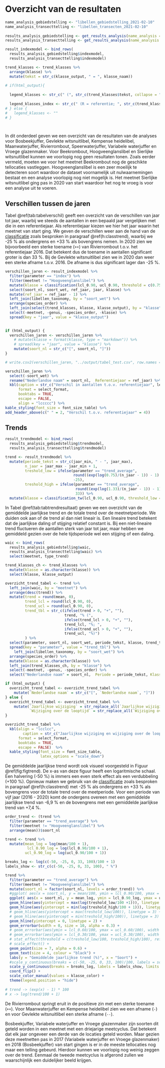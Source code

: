 
# Overzicht van de resultaten

```r
name_analysis_gebiedstelling <- "libellen_gebiedstelling_2021-02-10"
name_analysis_transecttelling <- "libellen_transecten_2021-02-10"
  
results_analysis_gebiedstelling <- get_results_analysis(name_analysis = name_analysis_gebiedstelling)
results_analysis_transecttelling <- get_results_analysis(name_analysis = name_analysis_transecttelling)

result_indexmodel <- bind_rows(
  results_analysis_gebiedstelling$indexmodel,
  results_analysis_transecttelling$indexmodel)

trend_klasses <- trend_klasses %>%
  arrange(klasse) %>%
  mutate(tekst = str_c(klasse_output, " = ", klasse_naam))
  
# if(html_output){
  
  legend_klasses <- str_c(" (", str_c(trend_klasses$tekst, collapse = "; "), ")")
  
  legend_klasses_index <- str_c(" (R = referentie; ", str_c(trend_klasses$tekst, collapse = "; "), ")")
# } else {
#   legend_klasses <- ""
# }

  

```

In dit onderdeel geven we een overzicht van de resultaten van de analyses voor Bosbeekjuffer, Gevlekte witsnuitlibel, Kempense heidelibel, Maanwaterjuffer, Rivierrombout, Speerwaterjuffer, Variabele waterjuffer en Vroege glazenmaker. Voor Beekrombout, Hoogveenglanslibel en Sierlijke witsnuitlibel kunnen we voorlopig nog geen resultaten tonen. Zoals eerder vermeld, moeten we voor het meetnet Beekrombout nog de geschikte tellocaties vastleggen. Hoogveenglanslibel is een zeer moeilijk te detecteren soort waardoor de dataset voornamelijk uit nulwaarnemingen bestaat en een analyse voorlopig nog niet mogelijk is. Het meetnet Sierlijke witsnuitlibel ging pas in 2020 van start waardoor het nog te vroeg is voor een analyse uit te voeren.    

## Verschillen tussen de jaren

Tabel \@ref(tab:tabelverschil) geeft een overzicht van de verschillen van jaar tot jaar, waarbij we steeds de aantallen in een bepaald jaar vergelijken met die in een referentiejaar. Als referentiejaar kiezen we hier het jaar waarin het meetnet van start ging. We geven de verschillen weer aan de hand van de [classificatie](#h:classtrend) zoals besproken in paragraaf \@ref(h:classtrend), waarbij we -25 % als ondergrens en +33 % als bovengrens nemen. In 2020 zien we bijvoorbeeld een sterke toename (`++`) van Rivierrombout t.o.v. het referentiejaar 2016. Dat betekent dus de toename in aantallen significant groter is dan 33 %. Bij de Gevlekte witsnuitlibel zien we in 2020 dan weer een sterke afname t.o.v. 2016. De afname is dus significant lager dan -25 %.

```r
verschillen_jaren <- result_indexmodel %>%
  filter(parameter == "index") %>%
  filter(meetnet != "Hoogveenglanslibel") %>%
  mutate(klasse = classification(lcl_0.90, ucl_0.90, threshold = c(0.75, 1.33), reference = 1)) %>%
  select(soort_nl, soort_wet, ref_jaar, jaar, klasse) %>%
  mutate(ref_jaar = ref_jaar - 1) %>%
  left_join(libellen_taxonomy, by = "soort_wet") %>%
  arrange(species_order) %>%
  left_join(select(trend_klasses, klasse, klasse_output), by = "klasse") %>%
  select(-meetnet, -genus, -species_order, -klasse) %>%
  spread(key = "jaar", value = "klasse_output")
  

if (html_output) {
  verschillen_jaren <- verschillen_jaren %>%
    # mutate(klasse = format(klasse, type = "markdown")) %>%
    # spread(key = "jaar", value = "klasse") %>%
    mutate(soort_nl = str_c("[", soort_nl, "]"))
}

# write.csv2(verschillen_jaren, "../output/tabel_test.csv", row.names = FALSE)
```

```r

verschillen_jaren %>%
  select(-soort_wet) %>%
  rename("Nederlandse naam" = soort_nl,  Referentiejaar = ref_jaar) %>%
  kbl(caption = str_c("Verschil in aantallen t.o.v. referentiejaar", legend_klasses),
      format = select_format,
      booktabs = TRUE,
      escape = FALSE,
      align = "lccccc") %>%
kable_styling(font_size = font_size_table) %>%
add_header_above(c(" " = 2, "Verschil t.o.v. referentiejaar" = 4))

```

## Trends

```r

result_trendmodel <- bind_rows(
  results_analysis_gebiedstelling$trendmodel,
  results_analysis_transecttelling$trendmodel)

trend <- result_trendmodel %>%
  mutate(periode_tekst = str_c(jaar_min, " - ", jaar_max),
         n_jaar = jaar_max - jaar_min + 1,
         treshold_low = ifelse(parameter == "trend_average", 
                               round((exp(log(0.75)/(n_jaar - 1)) - 1) *100, 1),
                               -25),
         treshold_high = ifelse(parameter == "trend_average", 
                                round((exp(log(1.33)/(n_jaar - 1)) - 1) *100, 1),
                                33)) %>%
  mutate(klasse = classification_tw(lcl_0.90, ucl_0.90, threshold_low = treshold_low, treshold_high =  treshold_high, reference = 0)) 

```

In Tabel \@ref(tab:tabtrendresultaat) geven we een overzicht van de gemiddelde jaarlijkse trend en de totale trend over de meetnetperiode. We duiden ook aan of de trend al dan niet lineair is. Een lineaire trend betekent dat de jaarlijkse daling of stijging relatief constant is. Bij een niet-lineaire trend fluctueren de aantallen sterk van jaar tot jaar, maar hebben we gemiddeld gezien over de hele tijdsperiode wel een stijging of een daling.

```r
waic <- bind_rows(
  results_analysis_gebiedstelling$waic,
  results_analysis_transecttelling$waic) %>%
  select(meetnet, type_trend)

trend_klasses_ch <- trend_klasses %>%
  mutate(klasse = as.character(klasse)) %>%
  select(klasse, klasse_output)

overzicht_trend_tabel <- trend %>%
  left_join(waic, by = "meetnet") %>%
  arrange(desc(trend)) %>%
  mutate(trend = round(mean, 0),
         trend_lcl = round(lcl_0.90, 0),
         trend_ucl = round(ucl_0.90, 0),
         trend_tbl = str_c(ifelse(trend > 0, "+", ""),
                           trend, "% (",
                           ifelse(trend_lcl > 0, "+", ""),
                           trend_lcl, "%; ",
                           ifelse(trend_ucl > 0, "+", ""),
                           trend_ucl, "%)")
         ) %>%
  select(parameter, soort_nl, soort_wet, periode_tekst, klasse, trend_tbl, type_trend) %>%
  spread(key = "parameter", value = "trend_tbl") %>%
    left_join(libellen_taxonomy, by = "soort_wet") %>%
  arrange(species_order) %>%
  mutate(klasse = as.character(klasse)) %>%
  left_join(trend_klasses_ch, by = "klasse") %>%
  select(-meetnet, -genus, -species_order) %>%
  select("Nederlandse naam" = soort_nl,  Periode = periode_tekst, Klasse = klasse_output, Interpretatie = type_trend, "Jaarlijkse wijziging" = trend_average, "Wijziging over de looptijd" = trend_total)

if (html_output) {
  overzicht_trend_tabel <- overzicht_trend_tabel %>%
    mutate(`Nederlandse naam` = str_c("[", `Nederlandse naam`, "]"))
} else {
  overzicht_trend_tabel <- overzicht_trend_tabel %>%
    mutate(`Jaarlijkse wijziging` = str_replace_all(`Jaarlijkse wijziging`, "%", "\\\\%"),
           `Wijziging over de looptijd` = str_replace_all(`Wijziging over de looptijd`, "%", "\\\\%"))
}


```


```r

overzicht_trend_tabel %>%
  kbl(align = "lcclcc",
        caption = str_c("Jaarlijkse wijziging en wijziging over de looptijd", legend_klasses),
      format = select_format,
      booktabs = TRUE,
      escape = FALSE)  %>%
  kable_styling(font_size = font_size_table,
                latex_options = "scale_down")
```
\needspace{50mm}

De gemiddelde jaarlijkse trend wordt ook visueel voorgesteld in Figuur \@ref(fig:figtrend). De x-as van deze figuur heeft een logaritmische schaal. Een halvering (-50 %) is immers een even sterk effect als een verdubbeling (+100 %). Opnieuw maken we gebruik van de [classificatie](#h:classtrend) zoals besproken in paragraaf \@ref(h:classtrend) met -25 % als ondergrens en +33 % als bovengrens voor de totale trend over de meetperiode. Voor een periode van vijf jaar (2016 - 2020) komt de ondergens overeen met een gemiddelde jaarlijkse trend van -6,9 % en de bovengrens met een gemiddelde jaarlijkse trend van +7,4 %. 

```r

order_trend <- (trend %>%
  filter(parameter == "trend_average") %>%
  filter(meetnet != "Hoogveenglanslibel") %>%
  arrange(mean))$soort_nl

trend <- trend %>%
  mutate(mean_log = log(mean/100 + 1),
          lcl_0.90_log = log(lcl_0.90/100 + 1),
         ucl_0.90_log = log(ucl_0.90/100 + 1))

breaks_log <- log(c(-50, -25, 0, 33, 100)/100 + 1)
labels_show <- str_c(c(-50, -25, 0, 33, 100), " %")

trend %>%
  filter(parameter == "trend_average") %>%
  filter(meetnet != "Hoogveenglanslibel") %>%
  mutate(soort_nl = factor(soort_nl, levels = order_trend)) %>%
  #ggplot( aes(x = soort_nl, y = mean/100, ymin = lcl_0.90/100, ymax = ucl_0.90/100, label = klasse, colour = klasse)) +
  ggplot( aes(x = soort_nl, y = mean_log, ymin = lcl_0.90_log, ymax = ucl_0.90_log, label = klasse, colour = klasse)) +
  geom_hline(aes(yintercept = max(log(treshold_low/100 +1))), linetype = 3) +
  geom_hline(aes(yintercept = min(log(treshold_high/100 + 1))), linetype = 3) +
  # geom_hline(aes(yintercept = max(treshold_low/100)), linetype = 3) +
  # geom_hline(aes(yintercept = min(treshold_high/100)), linetype = 3) +
  geom_hline(yintercept = 0, linetype = 2) +
  geom_errorbar(width = 0, size = 10, alpha = 0.3) +
  # geom_errorbar(aes(ymin = lcl_0.60/100, ymax = ucl_0.60/100), width = 0, size = 10, alpha = 0.3) +
  # geom_errorbar(aes(ymin = lcl_0.30/100, ymax = ucl_0.30/100), width = 0, size = 10, alpha = 0.3) +
  # stat_effect(threshold = c(treshold_low/100, treshold_high/100), reference = 0, size = 3) +
  # scale_effect() +
  geom_point(size = 7, alpha = 0.6) +
  geom_text(size = 4, colour = "black") +
  labs(y = "Gemiddelde jaarlijkse trend (%)", x = "Soort") +
  #scale_y_continuous(breaks = c(-50, -25, 0, 33, 100)/100, labels = scales::percent, limits = c(-0.6, 1)) +
  scale_y_continuous(breaks = breaks_log, labels = labels_show, limits = c(min(breaks_log), max(breaks_log))) +
  coord_flip() +
  scale_color_manual(values = klasse_color) +
  theme(legend.position = "hide")
  
# trend -> (exp(x) - 1) * 100
# x -> log(trend/100 + 1)
```


De Rivierrombout springt eruit in de positieve zin met een sterke toename (`++`). Voor Maanwaterjuffer en Kempense heidelibel zien we een afname (`-`) en voor Gevlekte witsnuitlibel een sterke afname (`--`). 

Bosbeekjuffer, Variabele waterjuffer en Vroege glazenmaker zijn soorten dit geteld worden in een meetnet met een driejarige meetcyclus. Dat betekent dat elk jaar ongeveer een derde van de locaties geteld worden. Maar gezien deze meetnetten pas in 2017 (Variabele waterjuffer en Vroege glazenmaker) en 2018 (Bosbeekjuffer) van start gingen is er in de meeste tellocaties nog maar een telling gebeurd. Hierdoor kunnen we voorlopig nog weinig zeggen over de trend. Eenmaal de tweede meetcyclus is afgerond zullen we waarschijnlijk een duidelijker beeld krijgen.  


